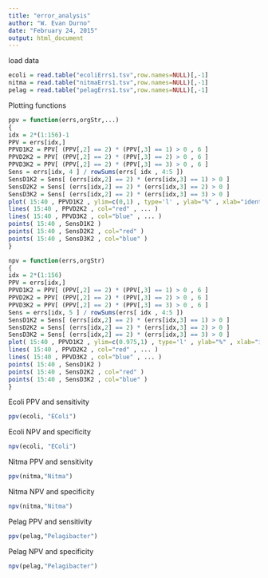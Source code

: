 ```yaml
---
title: "error_analysis"
author: "W. Evan Durno"
date: "February 24, 2015"
output: html_document
---
```


load data
```r
ecoli = read.table("ecoliErrs1.tsv",row.names=NULL)[,-1] 
nitma = read.table("nitmaErrs1.tsv",row.names=NULL)[,-1] 
pelag = read.table("pelagErrs1.tsv",row.names=NULL)[,-1] 
```

Plotting functions
```r
ppv = function(errs,orgStr,...)
{
idx = 2*(1:156)-1
PPV = errs[idx,]
PPVD1K2 = PPV[ (PPV[,2] == 2) * (PPV[,3] == 1) > 0 , 6 ]
PPVD2K2 = PPV[ (PPV[,2] == 2) * (PPV[,3] == 2) > 0 , 6 ]
PPVD3K2 = PPV[ (PPV[,2] == 2) * (PPV[,3] == 3) > 0 , 6 ]
Sens = errs[idx, 4 ] / rowSums(errs[ idx , 4:5 ])
SensD1K2 = Sens[ (errs[idx,2] == 2) * (errs[idx,3] == 1) > 0 ]
SensD2K2 = Sens[ (errs[idx,2] == 2) * (errs[idx,3] == 2) > 0 ]
SensD3K2 = Sens[ (errs[idx,2] == 2) * (errs[idx,3] == 3) > 0 ]
plot( 15:40 , PPVD1K2 , ylim=c(0,1) , type='l' , ylab="%" , xlab="identity filter stringency" , main=paste(orgStr,"PPV (lines), Sensitivity (points)\nTwo clusters\nD=1 (black), 2 (red), 3 (blue)") , ... ) 
lines( 15:40 , PPVD2K2 , col="red" , ... ) 
lines( 15:40 , PPVD3K2 , col="blue" , ... ) 
points( 15:40 , SensD1K2 )
points( 15:40 , SensD2K2 , col="red" )
points( 15:40 , SensD3K2 , col="blue" )
}

npv = function(errs,orgStr)
{
idx = 2*(1:156)
PPV = errs[idx,]
PPVD1K2 = PPV[ (PPV[,2] == 2) * (PPV[,3] == 1) > 0 , 6 ]
PPVD2K2 = PPV[ (PPV[,2] == 2) * (PPV[,3] == 2) > 0 , 6 ]
PPVD3K2 = PPV[ (PPV[,2] == 2) * (PPV[,3] == 3) > 0 , 6 ]
Sens = errs[idx, 5 ] / rowSums(errs[ idx , 4:5 ])
SensD1K2 = Sens[ (errs[idx,2] == 2) * (errs[idx,3] == 1) > 0 ]
SensD2K2 = Sens[ (errs[idx,2] == 2) * (errs[idx,3] == 2) > 0 ]
SensD3K2 = Sens[ (errs[idx,2] == 2) * (errs[idx,3] == 3) > 0 ]
plot( 15:40 , PPVD1K2 , ylim=c(0.975,1) , type='l' , ylab="%" , xlab="identity filter stringency" , main=paste(orgStr,"NPV (lines), Specificity (points)\nTwo clusters\nD=1 (black), 2 (red), 3 (blue)") , ... ) 
lines( 15:40 , PPVD2K2 , col="red" , ... ) 
lines( 15:40 , PPVD3K2 , col="blue" , ... ) 
points( 15:40 , SensD1K2 )
points( 15:40 , SensD2K2 , col="red" )
points( 15:40 , SensD3K2 , col="blue" )
}
```

Ecoli PPV and sensitivity
```r
ppv(ecoli, "EColi")
```

Ecoli NPV and specificity
```r
npv(ecoli, "EColi")
```

Nitma PPV and sensitivity
```r
ppv(nitma,"Nitma")
```

Nitma NPV and specificity
```r
npv(nitma,"Nitma")
```

Pelag PPV and sensitivity
```r
ppv(pelag,"Pelagibacter")
```

Pelag NPV and specificity
```r
npv(pelag,"Pelagibacter")
```


